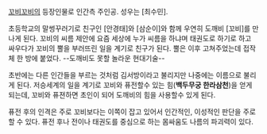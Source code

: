 [[꼬비꼬비]]의 등장인물로 인간측 주인공. 성우는 [최수민].

초등학교의 말썽꾸러기로 친구인 [안경태]와 [삼순이]와 함께 우연히 도깨비 [꼬비]를 만나게 된다. 꼬비의 씨름 제안에 요즘 세상에 누가 씨름을 하냐며 태권도로 하기로 하고 싸우다가 꼬비의 뿔을 부러뜨린 일을 계기로 친구가 된다. 뿔은 이후 고쳐주었는데 접작체 한 방에 붙었다. --도깨비도 못할 놀라운 현대기술--

초반에는 다른 인간들을 부르는 것처럼 김서방이라고 불리지만 나중에는 이름으로 불리게 된다. 저승세계의 일을 계기로 꼬비와 퓨전할수 있는 힘('''백두무궁 한라삼천''')을 얻게 되는데, 꼬비와 퓨젼하면 초인이 되어 도깨비의 힘을 사용할수 있게 된다.

퓨전 후의 인격은 주로 꼬비보다는 이쪽이 잡고 있어서 인간적인, 이성적인 판단을 주로 할 수 있다. 퓨전 후나 전이나 태권도를 중심으로 하는 몸싸움도 나름의 파괴력이 있다.

